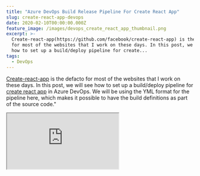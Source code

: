 ```yaml
---
title: "Azure DevOps Build Release Pipeline For Create React App"
slug: create-react-app-devops
date: 2020-02-10T00:00:00.000Z
feature_image: /images/devops_create_react_app_thumbnail.png
excerpt: >-
  Create-react-app(https://github.com/facebook/create-react-app) is the defacto
  for most of the websites that I work on these days. In this post, we will see
  how to set up a build/deploy pipeline for create...
tags:
  - DevOps
---
```

[Create-react-app](https://github.com/facebook/create-react-app) is the defacto for most of the websites that I work on these days. In this post, we will see how to set up a build/deploy pipeline for [create react app](https://create-react-app.dev/) in Azure DevOps. We will be using the YML format for the pipeline here, which makes it possible to have the build definitions as part of the source code."

<iframe src="https://www.youtube.com/embed/QbmLxfRCt38" />

## Build Pipeline

![](/images/devops_create_react_app.jpg)

In the DevOps portal, start by creating a new Build pipeline and choose the '**Node.js with React**' template. By default, it comes with the _'Install Node.js'_ step that installs the required node version and the _'npm script step'_ to execute any custom scripts. The output of the build step must be an artifact to deploy in the Release step. To support this we need to add two steps to the YML file.

-   Install Node.js
-   Build UI (Npm script)
-   Create Archive
-   Publish Artifacts

```yml
# Node.js with React

# Build a Node.js project that uses React.
# Add steps that analyze code, save build artifacts, deploy, and more:

# https://docs.microsoft.com/azure/devops/pipelines/languages/javascript

trigger:
  - master

variables:
  uiSource: "src/ui"
  uiBuild: "$(uiSource)/build"

pool:
  vmthumbnail: ../"ubuntu-latest"

steps:
  - task: NodeTool@0
    inputs:
      versionSpec: "10.x"
    displayName: "Install Node.js"

  - script: |
      pushd $(uiSource)
      npm install
      npm run build
      popd
    displayName: "Build UI"

  - task: ArchiveFiles@2
    displayName: Archive
    inputs:
      rootFolderOrFile: "$(uiBuild)"
      includeRootFolder: false
      archiveType: "zip"
      archiveFile: "$(Build.ArtifactStagingDirectory)/ui-$(Build.BuildId).zip"
      replaceExistingArchive: true

  - task: PublishBuildArtifacts@1
    displayName: Publish Artifacts
    inputs:
      PathtoPublish: "$(Build.ArtifactStagingDirectory)"
      ArtifactName: "drop"
      publishLocation: "Container"

```

The above pipeline generates a zip artifact of the contents of the 'build' folder.

## Release Pipeline

![](/images/devops_cra_release.jpg)

To release to Azure Web App, create a new release pipeline and add the Azure Web App Task. Link with the appropriate Azure subscription and select the web application to deploy.

## Frontend Routing

When using React, you will likely use a routing library like [react-router](https://reacttraining.com/react-router/). In this case, the routing library must handle the URLs and not the server hosting the files. The server will fail to server those routes as you probably won't have anything to interpret those routes. When hosting on IIS (also for Azure Web App on Windows) add a _web.config_ file to the public folder. This file will automatically get packaged at the root of the artifact. The file has a [URL Rewrite config](https://docs.microsoft.com/en-us/iis/extensions/url-rewrite-module/creating-rewrite-rules-for-the-url-rewrite-module) that takes any route and points it to the root of the website and have the _Index.html_ file served. Eg. If the web site has a route 'https://example.com/customer/1223' and if a user hits this URL directly on the browser, IIS will redirect it to 'https://example.com' and have the default file (Index.html) served back to the user. React router will then handle the remaining route and server the appropriate React component for 'Customer/1223'.

If APIs are part of the same host, then it needs to be excluded from the URL Rewrite. Below config has _'/api'_ ignored from being redirected. Same with any URL that matches a file on the server like CSS, js, images, etc.

```xml
<?xml version="1.0"?>
<configuration>
    <system.webServer>
        <rewrite>
            <rules>
                <rule name="React Routes" stopProcessing="true">
                    <match url=".*" />
                    <conditions logicalGrouping="MatchAll">
                        <add input="{REQUEST_FILENAME}" matchType="IsFile" negate="true" />
                        <add input="{REQUEST_FILENAME}" matchType="IsDirectory" negate="true" />
                        <add input="{REQUEST_URI}" pattern="^/(api)" negate="true" />
                    </conditions>
                    <action type="Rewrite" url="/" />
                </rule>
            </rules>
        </rewrite>
        <staticContent>
             <mimeMap fileExtension=".otf" mimeType="font/otf" />
        </staticContent>
    </system.webServer>
</configuration>

```

## Environment/Stage Variables

When deploying to multiple environments like (Test, Staging, Production), I like to have the configs as part of the [Azure DevOps Variable Groups](/blog/azure-devops-variable-groups-history/). It allows having all the configuration for the application in one place and easier to manage. These variables are to be replaced in the build artifact at the time of release based on the environment it is getting released. One way to handle this is to have a script tag in '_Index.html_' file as below.

<iframe src="https://www.youtube.com/embed/eGcosoC43vI" />

```html
<head>
  <script>
    window.BookingConfig = {
      searchUrl: "https://example.com/search-service/",
      bookingUrl: "https://example.com/booking-service/",
      isDevelopment: true,
      imageServer: ""
    };
  </script>
  <meta charset="utf-8" />
  <link rel="icon" href="%PUBLIC_URL%/favicon.ico" />
  ...
</head>

```

This file has the configuration for local development, allowing any developer on the team to pull down the source code and start running the application. Also add an '_Index.release.html_' file, which is same as _Index.html_ but with placeholders for the variables. In the example, _isDevelopment_ is an optional config and is false by default, hence not specified in the _Index.release.html_ file.

```html
<head>
  <script>
    window.BookingConfig = {
      searchUrl: "#{SearchUrl}#",
      bookingUrl: "#{BookingUrl}#",
      imageServer: "#{ImageServer}#"
    };
  </script>
  <meta charset="utf-8" />
  <link rel="icon" href="%PUBLIC_URL%/favicon.ico" />
  ...
</head>

```

In the build step, add a command-line task to replace _Index.release.html_ as _Index.html_.

> _This step must be before the npm step that builds the application to have the correct Index.html file packaged as part of the artifact._

```yml
- task: CmdLine@2
  inputs:
    script: |
      echo Replace Index.html with Index.release.html
      del Index.html
      ren Index.release.html Index.html
    workingDirectory: "$(uiSource)/public"

```

In the release step, add the [Replace Tokens](https://marketplace.visualstudio.com/items?itemName=qetza.replacetokens) task to replace tokens in the new Index.html file (Index.release.html in source control). Specify the appropriate root directory and the Target files to have variables replaced. By default, the Token prefix and suffix are '#{' and '}#'. Add a new variable group for each environment/stage (Test, Staging, and Prod). Add the variables to the group and associate it to the appropriate stage in the release pipeline. The task will replace the configs from the Variable Groups at the time of release.

I hope this helps you to set up a Build/Release pipeline for your create-react-app!
